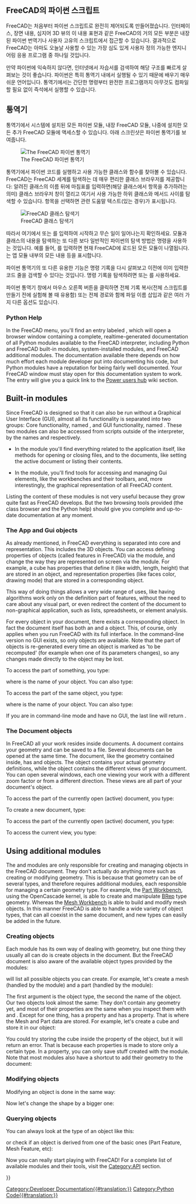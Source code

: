 <languages/>

{{Docnav
|[[Python_scripting_tutorial/ko|파이썬 스크립트 자습서]]
|[[Part_scripting|Part scripting]]
}}

{{TOCright}}

<span id="Python_scripting_in_FreeCAD"></span>
==FreeCAD의 파이썬 스크립트==

FreeCAD는 처음부터 파이썬 스크립트로 완전히 제어되도록 만들어졌습니다. 인터페이스, 장면 내용, 심지어 3D 뷰의 이 내용 표현과 같은 FreeCAD의 거의 모든 부분은 내장된 파이썬 번역기나 사용자 고유의 스크립트에서 접근할 수 있습니다. 결과적으로 FreeCAD는 아마도 오늘날 사용할 수 있는 가장 심도 있게 사용자 정의 가능한 엔지니어링 응용 프로그램 중 하나일 것입니다.

만약 파이썬에 익숙하지 않다면, 인터넷에서 자습서를 검색하여 해당 구조를 빠르게 살펴보는 것이 좋습니다. 파이썬은 특히 통역기 내에서 실행될 수 있기 때문에 배우기 매우 쉬운 언어입니다. 통역기에서는 간단한 명령부터 완전한 프로그램까지 아무것도 컴파일할 필요 없이 즉석에서 실행할 수 있습니다.

<span id="The_interpreter"></span>
== 통역기 ==

통역기에서 시스템에 설치된 모든 파이썬 모듈, 내장 FreeCAD 모듈, 나중에 설치한 모든 추가 FreeCAD 모듈에 액세스할 수 있습니다. 아래 스크린샷은 파이썬 통역기를 보여줍니다.

[[Image:screenshot_pythoninterpreter.jpg|The FreeCAD 파이썬 통역기]]

통역기에서 파이썬 코드를 실행하고 사용 가능한 클래스와 함수를 찾아볼 수 있습니다. FreeCAD는 FreeCAD 세계를 탐색하는 데 매우 편리한 클래스 브라우저를 제공합니다: 알려진 클래스의 이름 뒤에 마침표를 입력하면(해당 클래스에서 항목을 추가하려는 의미) 클래스 브라우저 창이 열리고 여기서 사용 가능한 하위 클래스와 메서드 사이를 탐색할 수 있습니다. 항목을 선택하면 관련 도움말 텍스트(있는 경우)가 표시됩니다.

[[Image:screenshot_classbrowser.jpg| FreeCAD 클래스 탐색기]]

따라서 여기에서 {{incode|App.}} 또는 {{incode|Gui.}}를 입력하여 시작하고 무슨 일이 일어나는지 확인하세요. 모듈과 클래스의 내용을 탐색하는 또 다른 보다 일반적인 파이썬의 탐색 방법은 {{incode|print(dir())}} 명령을 사용하는 것입니다. 예를 들어, {{incode|print(dir())}}를 입력하면 현재 FreeCAD에 로드된 모든 모듈이 나열됩니다. {{incode|print(dir(App))}}는 앱 모듈 내부의 모든 내용 등을 표시합니다.

파이썬 통역기의 또 다른 유용한 기능은 명령 기록을 다시 살펴보고 이전에 이미 입력한 코드 줄을 검색할 수 있다는 것입니다. 명령 기록을 탐색하려면 {{KEY|위쪽 화살표}} 또는 {{KEY|아래쪽 화살표}}를 사용하세요.

파이썬 통역기 창에서 마우스 오른쪽 버튼을 클릭하면 전체 기록 복사(전체 스크립트를 만들기 전에 실험해 볼 때 유용함) 또는 전체 경로와 함께 파일 이름 삽입과 같은 여러 가지 다른 옵션도 있습니다.
{{Top}}
===Python Help===

In the FreeCAD {{MenuCommand|Help}} menu, you'll find an entry labeled {{MenuCommand|Automatic python modules documentation}}, which will open a browser window containing a complete, realtime-generated documentation of all Python modules available to the FreeCAD interpreter, including Python and FreeCAD built-in modules, system-installed modules, and FreeCAD additional modules. The documentation available there depends on how much effort each module developer put into documenting his code, but Python modules have a reputation for being fairly well documented. Your FreeCAD window must stay open for this documentation system to work.
The entry {{MenuCommand|Python scripting documentation}} will give you a quick link to the [[Power_users_hub|Power users hub]] wiki section.
{{Top}}
==Built-in modules==

Since FreeCAD is designed so that it can also be run without a Graphical User Interface (GUI), almost all its functionality is separated into two groups: Core functionality, named {{incode|App}}, and GUI functionality, named {{incode|Gui}}. These two modules can also be accessed from scripts outside of the interpreter, by the names {{incode|FreeCAD}} and {{incode|FreeCADGui}} respectively.

* In the {{incode|App}} module you'll find everything related to the application itself, like methods for opening or closing files, and to the documents, like  setting the active document or listing their contents.

* In the {{incode|Gui}} module, you'll find tools for accessing and managing Gui elements, like the workbenches and their toolbars, and, more interestingly, the graphical representation of all FreeCAD content. 

Listing the content of these modules is not very useful because they grow quite fast as FreeCAD develops. But the two browsing tools provided (the class browser and the Python help) should give you complete and up-to-date documentation at any moment.
{{Top}}
===The App and Gui objects===

As already mentioned, in FreeCAD everything is separated into core and representation. This includes the 3D objects. You can access defining properties of objects (called features in FreeCAD) via the {{incode|App}} module, and change the way they are represented on screen via the {{incode|Gui}} module. For example, a cube has properties that define it (like width, length, height) that are stored in an {{incode|App}} object, and representation properties (like faces color, drawing mode) that are stored in a corresponding {{incode|Gui}} object.

This way of doing things allows a very wide range of uses, like having algorithms work only on the definition part of features, without the need to care about any visual part, or even redirect the content of the document to non-graphical application, such as lists, spreadsheets, or element analysis.

For every {{incode|App}} object in your document, there exists a corresponding {{incode|Gui}} object. In fact the document itself has both an {{incode|App}} and a {{incode|Gui}} object. This, of course, only applies when you run FreeCAD with its full interface. In the command-line version no GUI exists, so only {{incode|App}} objects are available. Note that the {{incode|Gui}} part of objects is re-generated every time an {{incode|App}} object is marked as 'to be recomputed' (for example when one of its parameters changes), so any changes made directly to the {{incode|Gui}} object may be lost.

To access the {{incode|App}} part of something, you type:

{{Code|code=
myObject = App.ActiveDocument.getObject("ObjectName")
}}

where {{incode|"ObjectName"}} is the name of your object. You can also type:

{{Code|code=
myObject = App.ActiveDocument.ObjectName
}}

To access the {{incode|Gui}} part of the same object, you type:

{{Code|code=
myViewObject = Gui.ActiveDocument.getObject("ObjectName")
}}

where {{incode|"ObjectName"}} is the name of your object. You can also type:

{{Code|code=
myViewObject = App.ActiveDocument.ObjectName.ViewObject
}}

If you are in command-line mode and have no GUI, the last line will return {{incode|None}}.
{{Top}}
===The Document objects===

In FreeCAD all your work resides inside documents. A document contains your geometry and can be saved to a file. Several documents can be opened at the same time. The document, like the geometry contained inside, has {{incode|App}} and {{incode|Gui}} objects. The {{incode|App}} object contains your actual geometry definitions, while the {{incode|Gui}} object contains the different views of your document. You can open several windows, each one viewing your work with a different zoom factor or from a different direction. These views are all part of your document's {{incode|Gui}} object.

To access the {{incode|App}} part of the currently open (active) document, you type:

{{Code|code=
myDocument = App.ActiveDocument
}}

To create a new document, type:

{{Code|code=
myDocument = App.newDocument("Document Name")
}}

To access the {{incode|Gui}} part of the currently open (active) document, you type:

{{Code|code=
myGuiDocument = Gui.ActiveDocument
}}

To access the current view, you type:

{{Code|code=
myView = Gui.ActiveDocument.ActiveView
}}
{{Top}}
==Using additional modules==

The {{incode|FreeCAD}} and {{incode|FreeCADGui}} modules are only responsible for creating and managing objects in the FreeCAD document. They don't actually do anything more such as creating or modifying geometry. This is because that geometry can be of several types, and therefore requires additional modules, each responsible for managing a certain geometry type. For example, the [[Part_Workbench|Part Workbench]], using the OpenCascade kernel, is able to create and manipulate [http://en.wikipedia.org/wiki/Boundary_representation BRep] type geometry. Whereas the [[Mesh_Workbench|Mesh Workbench]] is able to build and modify mesh objects. In this manner FreeCAD is able to handle a wide variety of object types, that can all coexist in the same document, and new types can easily be added in the future.
{{Top}}
===Creating objects===

Each module has its own way of dealing with geometry, but one thing they usually all can do is create objects in the document. But the FreeCAD document is also aware of the available object types provided by the modules:

{{Code|code=
FreeCAD.ActiveDocument.supportedTypes()
}}

will list all possible objects you can create. For example, let's create a mesh (handled by the {{incode|Mesh}} module) and a part (handled by the {{incode|Part}} module):

{{Code|code=
myMesh = FreeCAD.ActiveDocument.addObject("Mesh::Feature", "myMeshName")
myPart = FreeCAD.ActiveDocument.addObject("Part::Feature", "myPartName")
}}

The first argument is the object type, the second the name of the object. Our two objects look almost the same: They don't contain any geometry yet, and most of their properties are the same when you inspect them with {{incode|dir(myMesh)}} and {{incode|dir(myPart)}}. Except for one thing, {{incode|myMesh}} has a {{incode|Mesh}} property and {{incode|myPart}} has a {{incode|Shape}} property. That is where the Mesh and Part data are stored. For example, let's create a {{incode|Part}} cube and store it in our {{incode|myPart}} object:

{{Code|code=
import Part
cube = Part.makeBox(2, 2, 2)
myPart.Shape = cube
}}

You could try storing the cube inside the {{incode|Mesh}} property of the {{incode|myMesh}} object, but it will return an error. That is because each properties is made to store only a certain type. In a {{incode|Mesh}} property, you can only save stuff created with the {{incode|Mesh}} module. Note that most modules also have a shortcut to add their geometry to the document:

{{Code|code=
import Part
cube = Part.makeBox(2, 2, 2)
Part.show(cube)
}}
{{Top}}
===Modifying objects===

Modifying an object is done in the same way:

{{Code|code=
import Part
cube = Part.makeBox(2, 2, 2)
myPart.Shape = cube
}}

Now let's change the shape by a bigger one:

{{Code|code=
biggercube = Part.makeBox(5, 5, 5)
myPart.Shape = biggercube
}}
{{Top}}
===Querying objects===

You can always look at the type of an object like this:

{{Code|code=
myObj = FreeCAD.ActiveDocument.getObject("myObjectName")
print(myObj.TypeId)
}}

or check if an object is derived from one of the basic ones (Part Feature, Mesh Feature, etc):

{{Code|code=
print(myObj.isDerivedFrom("Part::Feature"))
}}

Now you can really start playing with FreeCAD! For a complete list of available modules and their tools, visit the [[:Category:API|Category:API]] section.
{{Top}}

{{Docnav
|[[Python_scripting_tutorial/ko|파이썬 스크립트 자습서]]
|[[Part_scripting|Part scripting]]
}}

{{Powerdocnavi{{#translation:}}}}
[[Category:Developer Documentation{{#translation:}}]]
[[Category:Python Code{{#translation:}}]]